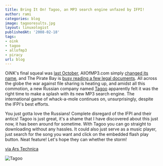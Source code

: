 ```yaml
---
title: Bring It On! Tagoo, an MP3 search engine unfazed by IFPI!
author: rami
categories: blog
image: tagooresults.jpg
layout: linuxologist
publishedAt: '2008-02-18'
tags:
- oink
- tagoo
- allofmp3
- piracy
url: blog
---
```


OiNK's final squeal was [last October](http://arstechnica.com/news.ars/post/20071023-police-ifpi-make-bacon-of-oink-bittorrent-tracker.html), AllOfMP3.com simply [changed its name](http://arstechnica.com/news.ars/post/20070703-allofmp3-com-breathes-its-final-breath.html), and The Pirate Bay is [busy reading a few legal documents](http://arstechnica.com/news.ars/post/20080114-swedish-prosecutors-dump-4000-legal-docs-on-the-pirate-bay.html). All across the globe the war against file sharing is heating up, and amidst all this commotion, a new Russian company named [Tagoo](http://www.tagoo.ru) apparently felt it was the right time to make a splash with its new MP3 search engine. The international game of whack-a-mole continues on, unsurprisingly, despite the IFPI's best efforts.

You just gotta love the Russians! Complete disregard of the IFPI and their antics! Tagoo is just great, it's a shame that I have discovered about this just now, it has been around for sometime. With Tagoo you can go straight to downloading without any hassles. It could also just serve as a music player, just search for the song you want and click on the embedded flash play button. Neat feature! Let's hope they can whether the storm! 

[via Ars Technica](http://arstechnica.com/news.ars/post/20080217-tagoo-youre-it-new-mp3-search-engine-unfazed-by-ifpi.html)

![Tagoo](/assets/images/content/blog/tagooresults.jpg)
